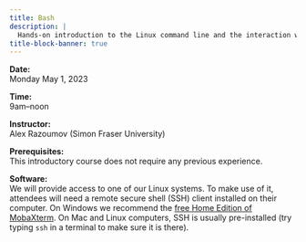 ```yaml
---
title: Bash
description: |
  Hands-on introduction to the Linux command line and the interaction with a remote server.
title-block-banner: true
---
```


:::{.topdef}

**Date:** \
Monday May 1, 2023

**Time:** \
9am–noon

**Instructor:** \
Alex Razoumov (Simon Fraser University)

**Prerequisites:** \
This introductory course does not require any previous experience.

**Software:** \
We will provide access to one of our Linux systems. To make use of it, attendees will need a remote secure shell (SSH) client installed on their computer. On Windows we recommend the [free Home Edition of MobaXterm](https://mobaxterm.mobatek.net/download.html). On Mac and Linux computers, SSH is usually pre-installed (try typing `ssh` in a terminal to make sure it is there).

:::

<!-- <br> -->
<!-- Course notes can be found [here](https://wgpages.netlify.app/bash-in-summer). -->
